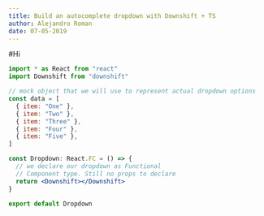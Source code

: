 ---
title: Build an autocomplete dropdown with Downshift + TS
author: Alejandro Roman
date: 07-05-2019
---

#Hi

```jsx
import * as React from "react"
import Downshift from "downshift"

// mock object that we will use to represent actual dropdown options
const data = [
  { item: "One" },
  { item: "Two" },
  { item: "Three" },
  { item: "Four" },
  { item: "Five" },
]

const Dropdown: React.FC = () => {
  // we declare our dropdown as Functional
  // Component type. Still no props to declare
  return <Downshift></Downshift>
}

export default Dropdown
```
